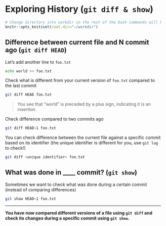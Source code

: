 # Exploring History (`git diff & show`)

```r
# Change directory into workdir so the rest of the bash commands will be run in it
knitr::opts_knit$set(root.dir="~/workdir")
```
## Difference between current file and N commit ago (`git diff HEAD`)

Let's add another line to `foo.txt`

```bash
echo world >> foo.txt
```

Check what is different from your current version of `foo.txt` compared to the last commit

```bash
git diff HEAD foo.txt
```

> You see that "world" is preceded by a plus sign, indicating it is an insertion.

Check difference compared to two commits ago

```bash
git diff HEAD~1 foo.txt
```

You can check difference between the current file against a specific commit based on its identifier (the unique identifier is different for you, use `git log` to check!)

```bash
git diff <unique identifier> foo.txt
```


## What was done in ____ commit? (`git show`)

Sometimes we want to check what was done during a certain commit (instead of comparing differences)

```bash
git show HEAD~1 foo.txt
```

***
**You have now compared different versions of a file using `git diff` and check its changes during a specific commit using `git show`.**